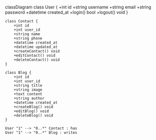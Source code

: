 classDiagram
    class User {
        +int id
        +string username
        +string email
        +string password
        +datetime created_at
        +login() bool
        +logout() void
    }

    class Contact {
        +int id
        +int user_id
        +string name
        +string phone
        +datetime created_at
        +datetime updated_at
        +createContact() void
        +editContact() void
        +deleteContact() void
    }

    class Blog {
        +int id
        +int user_id
        +string title
        +string image
        +text content
        +string author
        +datetime created_at
        +createBlog() void
        +editBlog() void
        +deleteBlog() void
    }

    User "1" --> "0..*" Contact : has
    User "1" --> "0..*" Blog : writes

